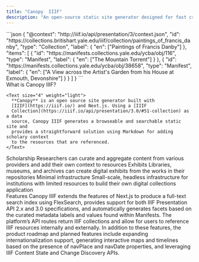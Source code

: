 ```yaml
---
title: "Canopy  IIIF"
description: "An open-source static site generator designed for fast creation, contextualization, and customization of a discovery-focused digital scholarship and collections website using IIIF APIs."
---
```



<Introduction
  heading="Create a static site with a IIIF Collection"
  subHeading="An open-source static site generator designed for fast creation, contextualization, and customization of a discovery-focused digital scholarship and collections website using IIIF APIs."
/>
 
<Splash>
  ```json 
  {
    "@context": "http://iiif.io/api/presentation/3/context.json",
    "id": "https://collections.britishart.yale.edu/iiif/collection/paintings_of_francis_danby",
    "type": "Collection",
    "label": {
      "en": ["Paintings of Francis Danby"]
    },
    "items": [
      {
        "id": "https://manifests.collections.yale.edu/ycba/obj/116",
        "type": "Manifest",
        "label": {
          "en": ["The Mountain Torrent"]
        }
      },
      {
        "id": "https://manifests.collections.yale.edu/ycba/obj/38658",
        "type": "Manifest",
        "label": {
          "en": ["A View across the Artist's Garden from his House at Exmouth, Devonshire"]
        }
      }
    ]
  }
```
</Splash>

<Section size="3">
  <Container size="3">
    <Heading size="7" mb="4" weight="regular" style={{ fontFamily: "var(--canopy-display-font)" }}>
      What is Canopy IIIF?
    </Heading>

    <Text size="4" weight="light">
      **Canopy** is an open source site generator built with
      [IIIF](https://iiif.io/) and Next.js. Using a [IIIF
      Collection](https://iiif.io/api/presentation/3.0/#51-collection) as a data
      source, Canopy IIIF generates a browseable and searchable static site and
      provides a straightforward solution using Markdown for adding scholary context
      to the resources that are referenced.
    </Text>

  </Container>
</Section>

<Section size="1" style={{ color: "var(--accent-1)" }}>
  <Flex gap="8">
    <Box
      style={{
        background: "var(--accent-12)",
        padding: "2rem",
        borderRadius: "0.5rem",
        boxShadow: "8px 8px 21px var(--accent-5)",
        borderTop: "4px solid var(--accent-8)",
      }}
    >
      <Heading size="5" weight="medium" mb="2">
        Scholarship
      </Heading>
      <Text size="4" weight="light">
        Researchers can curate and aggregate content from various providers and
        add their own context to resources
      </Text>
    </Box>
    <Box
      style={{
        background: "var(--accent-12)",
        padding: "2rem",
        borderRadius: "0.5rem",
        boxShadow: "8px 8px 21px var(--accent-5)",
        borderTop: "4px solid var(--accent-8)",
      }}
    >
      <Heading size="5" weight="medium" mb="2">
        Exhibits
      </Heading>
      <Text size="4" weight="light">
        Libraries, museums, and archives can create digital exhibits from the
        works in their repositories
      </Text>
    </Box>
    <Box
      style={{
        background: "var(--accent-12)",
        padding: "2rem",
        borderRadius: "0.5rem",
        boxShadow: "8px 8px 21px var(--accent-5)",
        borderTop: "4px solid var(--accent-8)",
      }}
    >
      <Heading size="5" weight="medium" mb="2">
        Minimal infrastructure
      </Heading>
      <Text size="4" weight="light">
        Small-scale, headless infrastructure for institutions with limited
        resources to build their own digital collections application
      </Text>
    </Box>
  </Flex>
</Section>

<Section size="3">
  <Container size="3">
    <Heading
      size="7"
      mb="4"
      weight="regular"
      style={{ fontFamily: "var(--canopy-display-font)" }}
    >
      Features
    </Heading>
    <Text size="4" weight="light">
      Canopy IIIF extends the features of Next.js to produce a full-text search
      index using FlexSearch, provides support for both IIIF Presentation API
      2.x and 3.0 specifications, and automatically generates facets based on
      the curated metadata labels and values found within Manifests. The
      platform’s API routes return IIIF collections and allow for users to
      reference IIIF resources internally and externally. In addition to these
      features, the product roadmap and planned features include expanding
      internationalization support, generating interactive maps and timelines
      based on the presence of navPlace and navDate properties, and leveraging
      IIIF Content State and Change Discovery APIs.
    </Text>
  </Container>
</Section>
